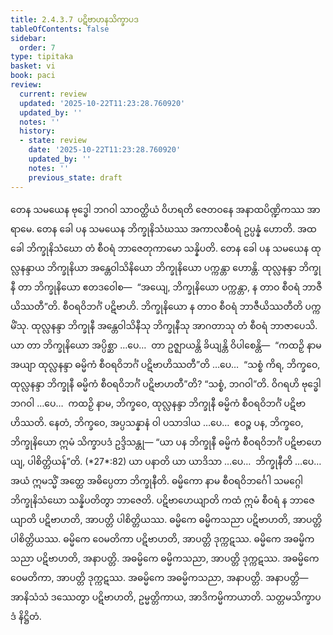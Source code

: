```yaml
---
title: 2.4.3.7 ပဋိဗာဟနသိက္ခာပဒ
tableOfContents: false
sidebar:
  order: 7
type: tipitaka
basket: vi
book: paci
review:
  current: review
  updated: '2025-10-22T11:23:28.760920'
  updated_by: ''
  notes: ''
  history:
  - state: review
    date: '2025-10-22T11:23:28.760920'
    updated_by: ''
    notes: ''
    previous_state: draft
---
```



<ReviewStatus review={frontmatter.review} showDetails={true} />

<HypothesisAnnotation frontmatter={frontmatter} />

<DynamicBreadcrumb />

<Division number="911" book="paci" e="ch" v="2" p="373">

<Paragraph number="2842" book="paci">
တေန သမယေန ဗုဒ္ဓေါ ဘဂဝါ သာဝတ္ထိယံ ဝိဟရတိ ဇေတဝနေ အနာထပိဏ္ဍိကဿ အာရာမေ. တေန ခေါ ပန သမယေန ဘိက္ခုနိသံဃဿ အကာလစီဝရံ ဥပ္ပန္နံ ဟောတိ. အထ ခေါ ဘိက္ခုနိသံဃော တံ စီဝရံ ဘာဇေတုကာမော သန္နိပတိ. တေန ခေါ ပန သမယေန ထုလ္လနန္ဒာယ ဘိက္ခုနိယာ အန္တေဝါသိနိယော ဘိက္ခုနိယော ပက္ကန္တာ ဟောန္တိ. ထုလ္လနန္ဒာ ဘိက္ခုနီ တာ ဘိက္ခုနိယော ဧတဒဝေါစ—  “အယျေ, ဘိက္ခုနိယော ပက္ကန္တာ, န တာဝ စီဝရံ ဘာဇီယိဿတီ”တိ. စီဝရဝိဘင်္ဂံ ပဋိဗာဟိ. ဘိက္ခုနိယော န တာဝ စီဝရံ ဘာဇီယိဿတီတိ ပက္ကမိံသု. ထုလ္လနန္ဒာ ဘိက္ခုနီ အန္တေဝါသိနီသု ဘိက္ခုနီသု အာဂတာသု တံ စီဝရံ ဘာဇာပေသိ.
</Paragraph>

<Paragraph number="2843" book="paci">
ယာ တာ ဘိက္ခုနိယော အပ္ပိစ္ဆာ …ပေ…  တာ ဥဇ္ဈာယန္တိ ခိယျန္တိ ဝိပါစေန္တိ—  “ကထဉှိ နာမ အယျာ ထုလ္လနန္ဒာ ဓမ္မိကံ စီဝရဝိဘင်္ဂံ ပဋိဗာဟိဿတီ”တိ …ပေ…  “သစ္စံ ကိရ, ဘိက္ခဝေ, ထုလ္လနန္ဒာ ဘိက္ခုနီ ဓမ္မိကံ စီဝရဝိဘင်္ဂံ ပဋိဗာဟတီ”တိ? “သစ္စံ, ဘဂဝါ”တိ. ဝိဂရဟိ ဗုဒ္ဓေါ ဘဂဝါ …ပေ…  ကထဉှိ နာမ, ဘိက္ခဝေ, ထုလ္လနန္ဒာ ဘိက္ခုနီ ဓမ္မိကံ စီဝရဝိဘင်္ဂံ ပဋိဗာဟိဿတိ. နေတံ, ဘိက္ခဝေ, အပ္ပသန္နာနံ ဝါ ပသာဒါယ …ပေ…  ဧဝဉ္စ ပန, ဘိက္ခဝေ, ဘိက္ခုနိယော ဣမံ သိက္ခာပဒံ ဥဒ္ဒိသန္တု—
</Paragraph>

</Division>
<Division number="912" book="paci" e="ch" v="2" p="373">

<Paragraph number="2844" book="paci">
<Emphasis>“ယာ ပန ဘိက္ခုနီ ဓမ္မိကံ စီဝရဝိဘင်္ဂံ</Emphasis> <Emphasis>ပဋိဗာဟေယျ, ပါစိတ္တိယန်”</Emphasis>တိ. (*27*:<Emphasis>82</Emphasis>)
</Paragraph>

</Division>
<Division number="913" book="paci" e="ch" v="2" p="373">

<Paragraph number="2845" book="paci">
<Emphasis>ယာ ပနာ</Emphasis>တိ ယာ ယာဒိသာ …ပေ…  <Emphasis>ဘိက္ခုနီ</Emphasis>တိ …ပေ…  အယံ ဣမသ္မိံ အတ္ထေ အဓိပ္ပေတာ ဘိက္ခုနီတိ.
</Paragraph>

<Paragraph number="2846" book="paci">
<Emphasis>ဓမ္မိကော</Emphasis> နာမ စီဝရဝိဘင်္ဂေါ သမဂ္ဂေါ ဘိက္ခုနိသံဃော သန္နိပတိတွာ ဘာဇေတိ.
</Paragraph>

<Paragraph number="2847" book="paci">
<Emphasis>ပဋိဗာဟေယျာ</Emphasis>တိ ကထံ ဣမံ စီဝရံ န ဘာဇေယျာတိ ပဋိဗာဟတိ, အာပတ္တိ ပါစိတ္တိယဿ.
</Paragraph>

</Division>
<Division number="914" book="paci" e="ch" v="2" p="374">

<Paragraph number="2848" book="paci">
ဓမ္မိကေ ဓမ္မိကသညာ ပဋိဗာဟတိ, အာပတ္တိ ပါစိတ္တိယဿ. ဓမ္မိကေ ဝေမတိကာ ပဋိဗာဟတိ, အာပတ္တိ ဒုက္ကဋဿ. ဓမ္မိကေ အဓမ္မိကသညာ ပဋိဗာဟတိ, အနာပတ္တိ. အဓမ္မိကေ ဓမ္မိကသညာ, အာပတ္တိ ဒုက္ကဋဿ. အဓမ္မိကေ ဝေမတိကာ, အာပတ္တိ ဒုက္ကဋဿ. အဓမ္မိကေ အဓမ္မိကသညာ, အနာပတ္တိ.
</Paragraph>

</Division>
<Division number="915" book="paci" e="ch" v="2" p="374">

<Paragraph number="2849" book="paci">
အနာပတ္တိ—  အာနိသံသံ ဒဿေတွာ ပဋိဗာဟတိ, ဥမ္မတ္တိကာယ, အာဒိကမ္မိကာယာတိ.

</Paragraph>
</Division>

<Paragraph number="2850" type="center" book="paci">
သတ္တမသိက္ခာပဒံ နိဋ္ဌိတံ.
</Paragraph>